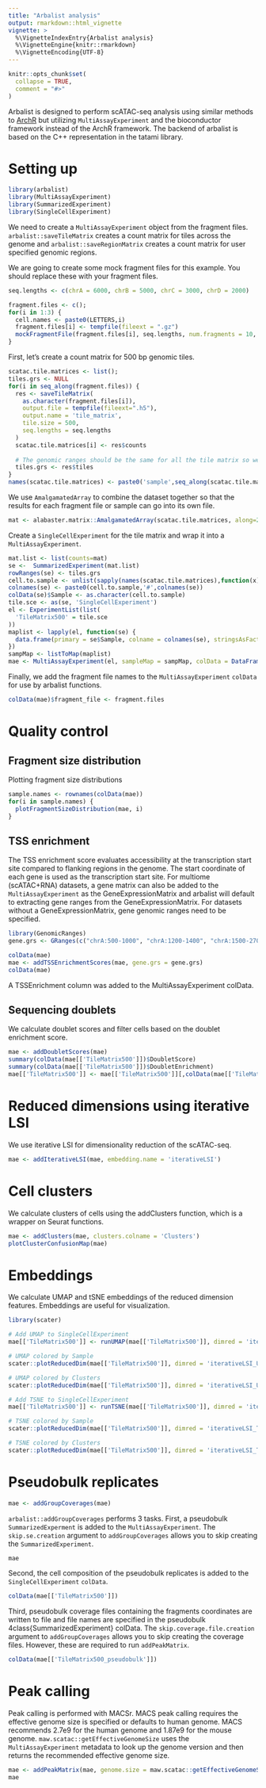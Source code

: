 ```yaml
---
title: "Arbalist analysis"
output: rmarkdown::html_vignette
vignette: >
  %\VignetteIndexEntry{Arbalist analysis}
  %\VignetteEngine{knitr::rmarkdown}
  %\VignetteEncoding{UTF-8}
---
```


```r
knitr::opts_chunk$set(
  collapse = TRUE,
  comment = "#>"
)
```

Arbalist is designed to perform scATAC-seq analysis using similar methods to [ArchR](https://www.archrproject.com/) but utilizing `MultiAssayExperiment` and the bioconductor framework instead of the ArchR framework. The backend of arbalist is based on the C++ representation in the tatami library.

# Setting up

```r
library(arbalist)
library(MultiAssayExperiment)
library(SummarizedExperiment)
library(SingleCellExperiment)
```

We need to create a `MultiAssayExperiment` object from the fragment files. `arbalist::saveTileMatrix` creates a count matrix for tiles across the genome and `arbalist::saveRegionMatrix` creates a count matrix for user specified genomic regions.

We are going to create some mock fragment files for this example. You should replace these with your fragment files.

```r
seq.lengths <- c(chrA = 6000, chrB = 5000, chrC = 3000, chrD = 2000)

fragment.files <- c();
for(i in 1:3) {
  cell.names <- paste0(LETTERS,i)
  fragment.files[i] <- tempfile(fileext = ".gz")
  mockFragmentFile(fragment.files[i], seq.lengths, num.fragments = 10, cell.names = cell.names)
}
```

First, let's create a count matrix for 500 bp genomic tiles.

```r
scatac.tile.matrices <- list();
tiles.grs <- NULL
for(i in seq_along(fragment.files)) {
  res <- saveTileMatrix(
    as.character(fragment.files[i]),
    output.file = tempfile(fileext=".h5"),
    output.name = 'tile_matrix',
    tile.size = 500,
    seq.lengths = seq.lengths
  )
  scatac.tile.matrices[i] <- res$counts
  
  # The genomic ranges should be the same for all the tile matrix so we are just saving one for later use
  tiles.grs <- res$tiles
}
names(scatac.tile.matrices) <- paste0('sample',seq_along(scatac.tile.matrices))
```

We use `AmalgamatedArray` to combine the dataset together so that the results for each fragment file or sample can go into its own file. 

```r
mat <- alabaster.matrix::AmalgamatedArray(scatac.tile.matrices, along=2)
```

Create a `SingleCellExperiment` for the tile matrix and wrap it into a `MultiAssayExperiment`.

```r
mat.list <- list(counts=mat)
se <-  SummarizedExperiment(mat.list)
rowRanges(se) <- tiles.grs
cell.to.sample <- unlist(sapply(names(scatac.tile.matrices),function(x) {rep(x,ncol(scatac.tile.matrices[[x]]))}))
colnames(se) <- paste0(cell.to.sample,'#',colnames(se))
colData(se)$Sample <- as.character(cell.to.sample)
tile.sce <- as(se, 'SingleCellExperiment')
el <- ExperimentList(list(
  'TileMatrix500' = tile.sce
))
maplist <- lapply(el, function(se) {
  data.frame(primary = se$Sample, colname = colnames(se), stringsAsFactors = FALSE)
})
sampMap <- listToMap(maplist)
mae <- MultiAssayExperiment(el, sampleMap = sampMap, colData = DataFrame(row.names=unique(sampMap$primary)))
```

Finally, we add the fragment file names to the `MultiAssayExperiment` `colData` for use by arbalist functions.

```r
colData(mae)$fragment_file <- fragment.files
```

# Quality control

## Fragment size distribution

Plotting fragment size distributions
```r
sample.names <- rownames(colData(mae))
for(i in sample.names) {
  plotFragmentSizeDistribution(mae, i)
}
```

## TSS enrichment

The TSS enrichment score evaluates accessibility at the transcription start site compared to flanking regions in the genome. The start coordinate of each gene is used as the transcription start site. For multiome (scATAC+RNA) datasets, a gene matrix can also be added to the `MultiAssayExperiment` as the GeneExpressionMatrix and arbalist will default to extracting gene ranges from the GeneExpressionMatrix. For datasets without a GeneExpressionMatrix, gene genomic ranges need to be specified.

```r
library(GenomicRanges)
gene.grs <- GRanges(c("chrA:500-1000", "chrA:1200-1400", "chrA:1500-2700", "chrA:4500-5000","chrB:1000-2000", "chrB:3500-4200", "chrC:1500-2000", "chrC:2500-3000", "chrD:500-1000"))

colData(mae)
mae <- addTSSEnrichmentScores(mae, gene.grs = gene.grs)
colData(mae)
```
A TSSEnrichment column was added to the MultiAssayExperiment colData.

## Sequencing doublets

We calculate doublet scores and filter cells based on the doublet enrichment score.

```r
mae <- addDoubletScores(mae)
summary(colData(mae[['TileMatrix500']])$DoubletScore)
summary(colData(mae[['TileMatrix500']])$DoubletEnrichment)
mae[['TileMatrix500']] <- mae[['TileMatrix500']][,colData(mae[['TileMatrix500']])$DoubletEnrichment >= 1]
```

# Reduced dimensions using iterative LSI

We use iterative LSI for dimensionality reduction of the scATAC-seq.

```r
mae <- addIterativeLSI(mae, embedding.name = 'iterativeLSI')
```

# Cell clusters

We calculate clusters of cells using the addClusters function, which is a wrapper on Seurat functions.

```r
mae <- addClusters(mae, clusters.colname = 'Clusters')
plotClusterConfusionMap(mae)
```

# Embeddings

We calculate UMAP and tSNE embeddings of the reduced dimension features. Embeddings are useful for visualization.

```r
library(scater)

# Add UMAP to SingleCellExperiment
mae[['TileMatrix500']] <- runUMAP(mae[['TileMatrix500']], dimred = 'iterativeLSI', name = 'iterativeLSI_UMAP')

# UMAP colored by Sample
scater::plotReducedDim(mae[['TileMatrix500']], dimred = 'iterativeLSI_UMAP', colour_by = 'Sample')

# UMAP colored by Clusters
scater::plotReducedDim(mae[['TileMatrix500']], dimred = 'iterativeLSI_UMAP', colour_by = 'Clusters')

# Add TSNE to SingleCellExperiment
mae[['TileMatrix500']] <- runTSNE(mae[['TileMatrix500']], dimred = 'iterativeLSI', name = 'iterativeLSI_TSNE')

# TSNE colored by Sample
scater::plotReducedDim(mae[['TileMatrix500']], dimred = 'iterativeLSI_TSNE', colour_by = 'Sample')

# TSNE colored by Clusters
scater::plotReducedDim(mae[['TileMatrix500']], dimred = 'iterativeLSI_TSNE', colour_by = 'Clusters')
```

# Pseudobulk replicates

```r
mae <- addGroupCoverages(mae)
```

`arbalist::addGroupCoverages` performs 3 tasks. First, a pseudobulk `SummarizedExperment` is added to the `MultiAssayExperiment`. The `skip.se.creation` argument to `addGroupCoverages` allows you to skip creating the `SummarizedExperiment`.

```r
mae
```

Second, the cell composition of the pseudobulk replicates is added to the `SingleCellExperiment` `colData`. 

```r
colData(mae[['TileMatrix500']])
```

Third, pseudobulk coverage files containing the fragments coordinates are written to file and file names are specified in the pseudobulk \linkS4class{SummarizedExperiment} colData. The `skip.coverage.file.creation` argument to `addGroupCoverages` allows you to skip creating the coverage files. However, these are required to run `addPeakMatrix`.

```r
colData(mae[['TileMatrix500_pseudobulk']])
```

# Peak calling

Peak calling is performed with MACSr. MACS peak calling requires the effective genome size is specified or defaults to human genome. MACS recommends 2.7e9 for the human genome and 1.87e9 for the mouse genome. `maw.scatac::getEffectiveGenomeSize` uses the `MultiAssayExperiment` metadata to look up the genome version and then returns the recommended effective genome size.

```r
mae <- addPeakMatrix(mae, genome.size = maw.scatac::getEffectiveGenomeSize(mae[[1]]), output.dir = '.')
mae
```
